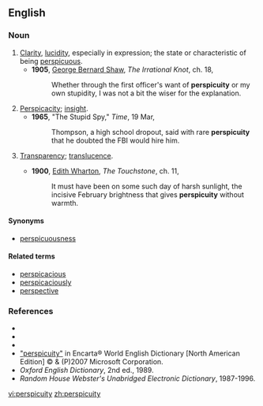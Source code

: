 ==English==

===Noun===
{{en-noun|-}}
# [[clarity|Clarity]], [[lucidity]], especially in expression; the state or characteristic of being [[perspicuous]].
#*'''1905''', [[w:George_Bernard_Shaw|George Bernard Shaw]], ''The Irrational Knot'', ch. 18,
#*:Whether through the first officer's want of '''perspicuity''' or my own stupidity, I was not a bit the wiser for the explanation.
# [[Perspicacity]]; [[insight]].
#*'''1965''', "The Stupid Spy," ''Time'', 19 Mar,
#*:Thompson, a high school dropout, said with rare '''perspicuity''' that he doubted the FBI would hire him.
# {{rare}} [[Transparency]]; [[translucence]].
#*'''1900''', [[w:Edith_Wharton|Edith Wharton]], ''The Touchstone'', ch. 11,
#*:It must have been on some such day of harsh sunlight, the incisive February brightness that gives '''perspicuity''' without warmth.

====Synonyms====
*[[perspicuousness]]

====Related terms====
*[[perspicacious]]
*[[perspicaciously]]
*[[perspective]]

===References===
*{{R:Webster 1828}}
*{{R:Webster 1913|perspicuity}}
*{{R:Dictionary.com|perspicuity}}
*[http://encarta.msn.com/dictionary_/perspicuity.html "perspicuity"] in Encarta® World English Dictionary [North American Edition] © & (P)2007 Microsoft Corporation.
*''Oxford English Dictionary'', 2nd ed., 1989.
*''Random House Webster's Unabridged Electronic Dictionary'', 1987-1996.

[[vi:perspicuity]]
[[zh:perspicuity]]